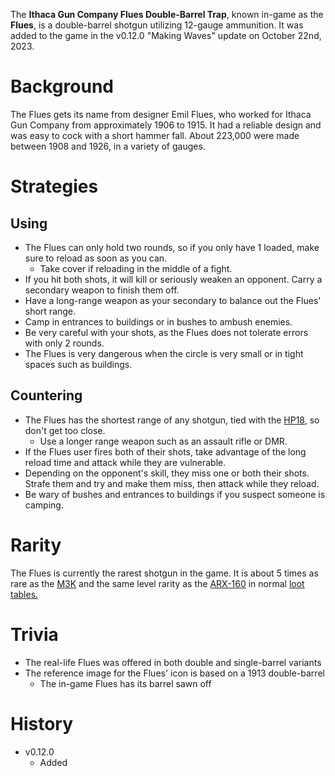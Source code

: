 The **Ithaca Gun Company Flues Double-Barrel Trap**, known in-game as the **Flues**, is a double-barrel shotgun utilizing 12-gauge ammunition. It was added to the game in the v0.12.0 "Making Waves" update on October 22nd, 2023.

# Background
The Flues gets its name from designer Emil Flues, who worked for Ithaca Gun Company from approximately 1906 to 1915. It had a reliable design and was easy to cock with a short hammer fall. About 223,000 were made between 1908 and 1926, in a variety of gauges.

# Strategies
## Using
- The Flues can only hold two rounds, so if you only have 1 loaded, make sure to reload as soon as you can.
  - Take cover if reloading in the middle of a fight.
- If you hit both shots, it will kill or seriously weaken an opponent. Carry a secondary weapon to finish them off.
- Have a long-range weapon as your secondary to balance out the Flues' short range.
- Camp in entrances to buildings or in bushes to ambush enemies.
- Be very careful with your shots, as the Flues does not tolerate errors with only 2 rounds.
- The Flues is very dangerous when the circle is very small or in tight spaces such as buildings.

## Countering
- The Flues has the shortest range of any shotgun, tied with the [HP18](/weapons/guns/hp18), so don't get too close.
  - Use a longer range weapon such as an assault rifle or DMR.
- If the Flues user fires both of their shots, take advantage of the long reload time and attack while they are vulnerable.
- Depending on the opponent's skill, they miss one or both their shots. Strafe them and try and make them miss, then attack while they reload.
- Be wary of bushes and entrances to buildings if you suspect someone is camping.

# Rarity
The Flues is currently the rarest shotgun in the game. It is about 5 times as rare as the [M3K](/weapons/guns/m3k) and the same level rarity as the [ARX-160](/weapons/guns/arx160) in normal 
[loot tables.](/loot)

# Trivia
- The real-life Flues was offered in both double and single-barrel variants
- The reference image for the Flues' icon is based on a 1913 double-barrel
  - The in-game Flues has its barrel sawn off

# History
- v0.12.0
  - Added

